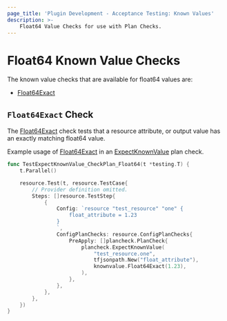 ```yaml
---
page_title: 'Plugin Development - Acceptance Testing: Known Values'
description: >-
    Float64 Value Checks for use with Plan Checks.
---
```


# Float64 Known Value Checks

The known value checks that are available for float64 values are:

* [Float64Exact](/terraform/plugin/testing/acceptance-tests/known-value-checks/float64#float64exact-check)

## `Float64Exact` Check

The [Float64Exact](https://pkg.go.dev/github.com/hashicorp/terraform-plugin-testing/knownvalue#Float64Exact) check tests that a resource attribute, or output value has an exactly matching float64 value.

Example usage of [Float64Exact](https://pkg.go.dev/github.com/hashicorp/terraform-plugin-testing/knownvalue#Float64Exact) in an [ExpectKnownValue](/terraform/plugin/testing/acceptance-tests/plan-checks/resource) plan check.

```go
func TestExpectKnownValue_CheckPlan_Float64(t *testing.T) {
	t.Parallel()

	resource.Test(t, resource.TestCase{
		// Provider definition omitted.
		Steps: []resource.TestStep{
			{
				Config: `resource "test_resource" "one" {
					float_attribute = 1.23
				}
				`,
				ConfigPlanChecks: resource.ConfigPlanChecks{
					PreApply: []plancheck.PlanCheck{
						plancheck.ExpectKnownValue(
							"test_resource.one",
							tfjsonpath.New("float_attribute"),
							knownvalue.Float64Exact(1.23),
						),
					},
				},
			},
		},
	})
}
```
